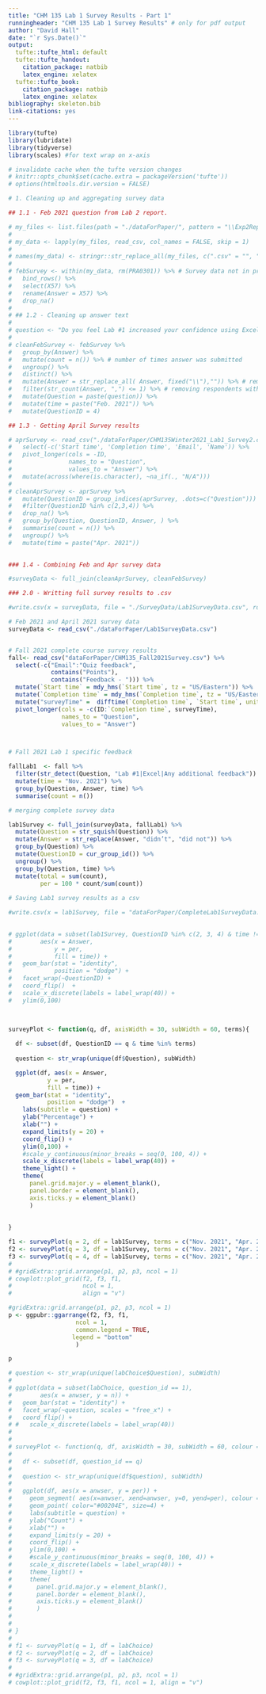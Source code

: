 ```yaml
---
title: "CHM 135 Lab 1 Survey Results - Part 1"
runningheader: "CHM 135 Lab 1 Survey Results" # only for pdf output
author: "David Hall"
date: "`r Sys.Date()`"
output:
  tufte::tufte_html: default
  tufte::tufte_handout:
    citation_package: natbib
    latex_engine: xelatex
  tufte::tufte_book:
    citation_package: natbib
    latex_engine: xelatex
bibliography: skeleton.bib
link-citations: yes
---
```


```r
library(tufte)
library(lubridate)
library(tidyverse)
library(scales) #for text wrap on x-axis

# invalidate cache when the tufte version changes
# knitr::opts_chunk$set(cache.extra = packageVersion('tufte'))
# options(htmltools.dir.version = FALSE)
```

<!-- Importing and cleaning up survey data from Apr 2021 -->
```r
# 1. Cleaning up and aggregating survey data

## 1.1 - Feb 2021 question from Lab 2 report.

# my_files <- list.files(path = "./dataForPaper/", pattern = "\\Exp2Report.csv$", full.names = TRUE)
# 
# my_data <- lapply(my_files, read_csv, col_names = FALSE, skip = 1)
# 
# names(my_data) <- stringr::str_replace_all(my_files, c(".csv" = "", "./SurveyData/" = "", "_Exp2Report" = ""))
# 
# febSurvey <- within(my_data, rm(PRA0301)) %>% # Survey data not in practical PRA0301
#   bind_rows() %>%
#   select(X57) %>%
#   rename(Answer = X57) %>%
#   drop_na() 
# 
# ## 1.2 - Cleaning up answer text
# 
# question <- "Do you feel Lab #1 increased your confidence using Excel?"
# 
# cleanFebSurvey <- febSurvey %>%
#   group_by(Answer) %>%
#   mutate(count = n()) %>% # number of times answer was submitted
#   ungroup() %>%
#   distinct() %>% 
#   mutate(Answer = str_replace_all( Answer, fixed("\\"),"")) %>% # removing backslash from answers
#   filter(str_count(Answer, ",") <= 1) %>% # removing respondents with multiple answers 
#   mutate(Question = paste(question)) %>%
#   mutate(time = paste("Feb. 2021")) %>%
#   mutate(QuestionID = 4)

## 1.3 - Getting April Survey results 

# aprSurvey <- read_csv("./dataForPaper/CHM135Winter2021_Lab1_Survey2.csv") %>%
#   select(-c('Start time', 'Completion time', 'Email', 'Name')) %>%
#   pivot_longer(cols = -ID,
#                names_to = "Question", 
#                values_to = "Answer") %>%
#   mutate(across(where(is.character), ~na_if(., "N/A")))  
#   
# cleanAprSurvey <- aprSurvey %>%  
#   mutate(QuestionID = group_indices(aprSurvey, .dots=c("Question"))) %>%
#   #filter(QuestionID %in% c(2,3,4)) %>%
#   drop_na() %>%
#   group_by(Question, QuestionID, Answer, ) %>%
#   summarise(count = n()) %>%
#   ungroup() %>%
#   mutate(time = paste("Apr. 2021"))
  

### 1.4 - Combining Feb and Apr survey data 

#surveyData <- full_join(cleanAprSurvey, cleanFebSurvey) 

### 2.0 - Writting full survey results to .csv

#write.csv(x = surveyData, file = "./SurveyData/Lab1SurveyData.csv", row.names = FALSE)

```

```r
# Feb 2021 and April 2021 survey data
surveyData <- read_csv("./dataForPaper/Lab1SurveyData.csv") 


# Fall 2021 complete course survey results
fall<- read_csv("dataForPaper/CHM135_Fall2021Survey.csv") %>%
  select(-c("Email":"Quiz feedback", 
            contains("Points"), 
            contains("Feedback - "))) %>%
  mutate(`Start time` = mdy_hms(`Start time`, tz = "US/Eastern")) %>%
  mutate(`Completion time` = mdy_hms(`Completion time`, tz = "US/Eastern")) %>%
  mutate("surveyTime" =  difftime(`Completion time`, `Start time`, units = "mins")) %>%
  pivot_longer(cols = -c(ID:`Completion time`, surveyTime),
               names_to = "Question", 
               values_to = "Answer")



# Fall 2021 Lab 1 specific feedback

fallLab1  <- fall %>%
  filter(str_detect(Question, "Lab #1|Excel|Any additional feedback")) %>%
  mutate(time = "Nov. 2021") %>%
  group_by(Question, Answer, time) %>%
  summarise(count = n()) 

# merging complete survey data

lab1Survey <- full_join(surveyData, fallLab1) %>%
  mutate(Question = str_squish(Question)) %>%
  mutate(Answer = str_replace(Answer, "didn’t", "did not")) %>%
  group_by(Question) %>%
  mutate(QuestionID = cur_group_id()) %>%
  ungroup() %>%
  group_by(Question, time) %>% 
  mutate(total = sum(count),
         per = 100 * count/sum(count)) 
  
# Saving Lab1 survey results as a csv

#write.csv(x = lab1Survey, file = "dataForPaper/CompleteLab1SurveyData.csv", row.names = FALSE)
  
```
```r
# ggplot(data = subset(lab1Survey, QuestionID %in% c(2, 3, 4) & time != "Feb. 2021"),
#        aes(x = Answer, 
#            y = per, 
#            fill = time)) +
#   geom_bar(stat = "identity", 
#            position = "dodge") +
#   facet_wrap(~QuestionID) +
#   coord_flip()  +
#   scale_x_discrete(labels = label_wrap(40)) +
#   ylim(0,100)
  


surveyPlot <- function(q, df, axisWidth = 30, subWidth = 60, terms){
  
  df <- subset(df, QuestionID == q & time %in% terms) 
  
  question <- str_wrap(unique(df$Question), subWidth)

  ggplot(df, aes(x = Answer, 
           y = per, 
           fill = time)) +
  geom_bar(stat = "identity", 
           position = "dodge")  +
    labs(subtitle = question) +
    ylab("Percentage") +
    xlab("") +
    expand_limits(y = 20) +
    coord_flip() +
    ylim(0,100) +
    #scale_y_continuous(minor_breaks = seq(0, 100, 4)) +
    scale_x_discrete(labels = label_wrap(40)) +
    theme_light() +
    theme(
      panel.grid.major.y = element_blank(),
      panel.border = element_blank(),
      axis.ticks.y = element_blank()
      )
    
   
}

f1 <- surveyPlot(q = 2, df = lab1Survey, terms = c("Nov. 2021", "Apr. 2021"))
f2 <- surveyPlot(q = 3, df = lab1Survey, terms = c("Nov. 2021", "Apr. 2021"))
f3 <- surveyPlot(q = 4, df = lab1Survey, terms = c("Nov. 2021", "Apr. 2021"))
# 
# #gridExtra::grid.arrange(p1, p2, p3, ncol = 1)
# cowplot::plot_grid(f2, f3, f1, 
#                    ncol = 1, 
#                    align = "v")

#gridExtra::grid.arrange(p1, p2, p3, ncol = 1)
p <- ggpubr::ggarrange(f2, f3, f1, 
                   ncol = 1, 
                   common.legend = TRUE, 
                  legend = "bottom"
                   )

p
```


```r

# question <- str_wrap(unique(labChoice$Question), subWidth)
# 
# ggplot(data = subset(labChoice, question_id == 1),
#        aes(x = anwser, y = n)) +
#   geom_bar(stat = "identity") +
#   facet_wrap(~question, scales = "free_x") +
#   coord_flip() +
# #   scale_x_discrete(labels = label_wrap(40))
#   
# 
# surveyPlot <- function(q, df, axisWidth = 30, subWidth = 60, colour = time){
#   
#   df <- subset(df, question_id == q) 
#   
#   question <- str_wrap(unique(df$question), subWidth)
# 
#   ggplot(df, aes(x = anwser, y = per)) +
#     geom_segment( aes(x=anwser, xend=anwser, y=0, yend=per), colour = "#BB133E") +
#     geom_point( color="#00204E", size=4) +
#     labs(subtitle = question) +
#     ylab("Count") +
#     xlab("") +
#     expand_limits(y = 20) +
#     coord_flip() +
#     ylim(0,100) +
#     #scale_y_continuous(minor_breaks = seq(0, 100, 4)) +
#     scale_x_discrete(labels = label_wrap(40)) +
#     theme_light() +
#     theme(
#       panel.grid.major.y = element_blank(),
#       panel.border = element_blank(),
#       axis.ticks.y = element_blank()
#       )
#     
#    
# }
# 
# f1 <- surveyPlot(q = 1, df = labChoice)
# f2 <- surveyPlot(q = 2, df = labChoice)
# f3 <- surveyPlot(q = 3, df = labChoice)
# 
# #gridExtra::grid.arrange(p1, p2, p3, ncol = 1)
# cowplot::plot_grid(f2, f3, f1, ncol = 1, align = "v")

```


